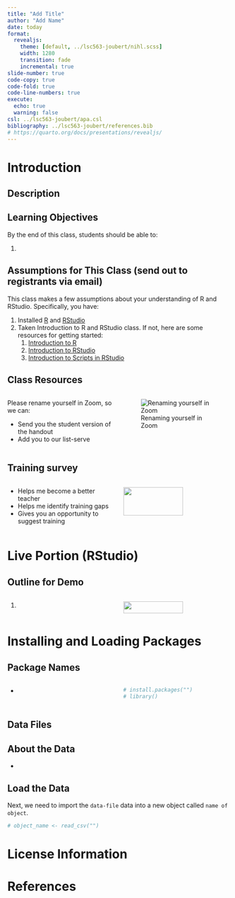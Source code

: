 ```yaml
---
title: "Add Title"
author: "Add Name"
date: today
format:
  revealjs:
    theme: [default, ../lsc563-joubert/nihl.scss]
    width: 1280
    transition: fade
    incremental: true
slide-number: true
code-copy: true
code-fold: true
code-line-numbers: true
execute:
  echo: true
  warning: false
csl: ../lsc563-joubert/apa.csl
bibliography: ../lsc563-joubert/references.bib
# https://quarto.org/docs/presentations/revealjs/
---
```


# Introduction

## Description

## Learning Objectives

By the end of this class, students should be able to:

1.  

## Assumptions for This Class (send out to registrants via email)

This class makes a few assumptions about your understanding of R and RStudio. Specifically, you have:

1.  Installed [R](https://cran.r-project.org/) and [RStudio](https://www.rstudio.com/products/RStudio/#Desktop)
2.  Taken Introduction to R and RStudio class. If not, here are some resources for getting started:
    1.  [Introduction to R](https://nih.zoomgov.com/rec/share/r1E6wxGA_GPH9KdeB795R2Ncs8hkjb4IOTBMyYiGPjBKLoytyfvCbEWQ0Lb-qgK1.iqwHLHBN-on9dt9F)
    2.  [Introduction to RStudio](https://nih.zoomgov.com/rec/share/ddsz5KFYjmKuI11vo34gOHLCA8qm3wgivR8tc_n8VBvvjdXnvTENdiZmYIQ0nWHQ.pTeAHZ6ijKZ7xfVZ)
    3.  [Introduction to Scripts in RStudio](https://nih.zoomgov.com/rec/share/v4HbQqX5OSbAQK3KU2Zk-TUN0Tkvd35QtlP4tLnD1X4DTkJo8PV9OmtjwpU3ABHl.7zPhhYRf9mLgfEF2)

## Class Resources

::: columns
::: {.column width="50%"}
Please rename yourself in Zoom, so we can:

::: nonincremental
-   Send you the student version of the handout
-   Add you to our list-serve
:::
:::

::: {.column width="50%"}
![Renaming yourself in Zoom](../../instruction-images/instruction-images/zoom-change-name.png){fig-align="center"}
:::
:::

## Training survey

::: columns
::: {.column width="50%"}
::: nonincremental
-   Helps me become a better teacher
-   Helps me identify training gaps
-   Gives you an opportunity to suggest training
:::
:::

::: {.column width="50%"}
![](../../instruction-images/instruction-images/noun-survey-681666-20558A.png){fig-align="center" width="75%"}
:::
:::

# Live Portion (RStudio)

## Outline for Demo

::: columns
::: {.column width="50%"}
1.  
:::

::: {.column width="50%"}
![](../instruction-images/instruction-images/noun-demo-1626811-20558A.png){fig-align="center" width="75%"}
:::
:::

# Installing and Loading Packages

## Package Names

::: columns
::: {.column width="50%"}
-   
:::

::: {.column width="50%"}
```r
# install.packages("")
# library()
```
:::
:::

## Data Files

## About the Data

-   

## Load the Data

Next, we need to import the `data-file` data into a new object called `name of object`.

```r
# object_name <- read_csv("")
```

# License Information

# References
